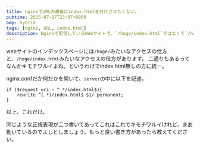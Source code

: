 ```yaml
---
title: nginxでURLの最後にindex.htmlを付けさせたくない。
pubtime: 2015-07-27T23:07+0900
amp: hybrid
tags: [nginx, URL, index.html]
description: Nginxで配信しているWebサイトで、`/hoge/index.html`ではなくて`/hoge/`でアクセスさせるための設定の方法です。
---
```


webサイトのインデックスページには`/hoge/`みたいなアクセスの仕方と、`/hoge/index.html`みたいなアクセスの仕方があります。
二通りもあるってなんかキモチワルイよね。というわけでindex.html無しの方に統一。

nginx.confだか何だかを開いて、`server`の中に以下を記述。
``` nginx
if ($request_uri ~ ^.*/index.html$){
    rewrite ^(.*)/index.html$ $1/ permanent;
}
```
以上、これだけ。

同じような正規表現が二つ書いてあってこれはこれでキモチワルイけれど、まあ動いているのでよしとしましょう。もっと良い書き方があったら教えてください。
